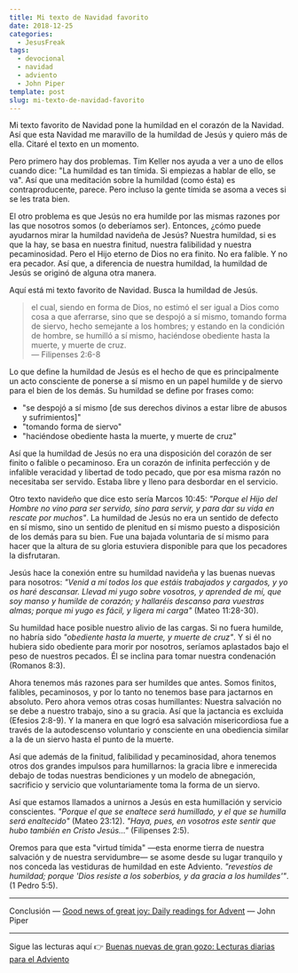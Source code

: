 ```yaml
---
title: Mi texto de Navidad favorito
date: 2018-12-25
categories:
  - JesusFreak
tags:
  - devocional
  - navidad
  - adviento
  - John Piper
template: post
slug: mi-texto-de-navidad-favorito
---
```


Mi texto favorito de Navidad pone la humildad en el corazón de la Navidad. Así que esta Navidad me maravillo de la humildad de Jesús y quiero más de ella. Citaré el texto en un momento.

Pero primero hay dos problemas. Tim Keller nos ayuda a ver a uno de ellos cuando dice: "La humildad es tan tímida. Si empiezas a hablar de ello, se va". Así que una meditación sobre la humildad (como ésta) es contraproducente, parece. Pero incluso la gente tímida se asoma a veces si se les trata bien.

El otro problema es que Jesús no era humilde por las mismas razones por las que nosotros somos (o deberíamos ser). Entonces, ¿cómo puede ayudarnos mirar la humildad navideña de Jesús? Nuestra humildad, si es que la hay, se basa en nuestra finitud, nuestra falibilidad y nuestra pecaminosidad. Pero el Hijo eterno de Dios no era finito. No era falible. Y no era pecador. Así que, a diferencia de nuestra humildad, la humildad de Jesús se originó de alguna otra manera.

Aquí está mi texto favorito de Navidad. Busca la humildad de Jesús.

> el cual, siendo en forma de Dios, no estimó el ser igual a Dios como cosa a que aferrarse, sino que se despojó a sí mismo, tomando forma de siervo, hecho semejante a los hombres; y estando en la condición de hombre, se humilló a sí mismo, haciéndose obediente hasta la muerte, y muerte de cruz.<br />
> — Filipenses 2:6-8

Lo que define la humildad de Jesús es el hecho de que es principalmente un acto consciente de ponerse a sí mismo en un papel humilde y de siervo para el bien de los demás. Su humildad se define por frases como:

- "se despojó a sí mismo [de sus derechos divinos a estar libre de abusos y sufrimientos]"
- "tomando forma de siervo"
- "haciéndose obediente hasta la muerte, y muerte de cruz"

Así que la humildad de Jesús no era una disposición del corazón de ser finito o falible o pecaminoso. Era un corazón de infinita perfección y de infalible veracidad y libertad de todo pecado, que por esa misma razón no necesitaba ser servido. Estaba libre y lleno para desbordar en el servicio.

Otro texto navideño que dice esto sería Marcos 10:45: _"Porque el Hijo del Hombre no vino para ser servido, sino para servir, y para dar su vida en rescate por muchos"_. La humildad de Jesús no era un sentido de defecto en sí mismo, sino un sentido de plenitud en sí mismo puesto a disposición de los demás para su bien. Fue una bajada voluntaria de sí mismo para hacer que la altura de su gloria estuviera disponible para que los pecadores la disfrutaran.

Jesús hace la conexión entre su humildad navideña y las buenas nuevas para nosotros: _"Venid a mí todos los que estáis trabajados y cargados, y yo os haré descansar. Llevad mi yugo sobre vosotros, y aprended de mí, que soy manso y humilde de corazón; y hallaréis descanso para vuestras almas; porque mi yugo es fácil, y ligera mi carga"_ (Mateo 11:28-30).

Su humildad hace posible nuestro alivio de las cargas. Si no fuera humilde, no habría sido _"obediente hasta la muerte, y muerte de cruz"_. Y si él no hubiera sido obediente para morir por nosotros, seríamos aplastados bajo el peso de nuestros pecados. Él se inclina para tomar nuestra condenación (Romanos 8:3).

Ahora tenemos más razones para ser humildes que antes. Somos finitos, falibles, pecaminosos, y por lo tanto no tenemos base para jactarnos en absoluto. Pero ahora vemos otras cosas humillantes: Nuestra salvación no se debe a nuestro trabajo, sino a su gracia. Así que la jactancia es excluida (Efesios 2:8-9). Y la manera en que logró esa salvación misericordiosa fue a través de la autodescenso voluntario y consciente en una obediencia similar a la de un siervo hasta el punto de la muerte.

Así que además de la finitud, falibilidad y pecaminosidad, ahora tenemos otros dos grandes impulsos para humillarnos: la gracia libre e inmerecida debajo de todas nuestras bendiciones y un modelo de abnegación, sacrificio y servicio que voluntariamente toma la forma de un siervo.

Así que estamos llamados a unirnos a Jesús en esta humillación y servicio conscientes. _"Porque el que se enaltece será humillado, y el que se humilla será enaltecido"_ (Mateo 23:12). _"Haya, pues, en vosotros este sentir que hubo también en Cristo Jesús..."_ (Filipenses 2:5).

Oremos para que esta "virtud tímida" —esta enorme tierra de nuestra salvación y de nuestra servidumbre— se asome desde su lugar tranquilo y nos conceda las vestiduras de humildad en este Adviento. _"revestíos de humildad; porque 'Dios resiste a los soberbios, y da gracia a los humildes'"_. (1 Pedro 5:5).

---

Conclusión — [Good news of great joy: Daily readings for Advent](https://www.desiringgod.org/books/good-news-of-great-joy) — John Piper

---

Sigue las lecturas aquí 👉 [Buenas nuevas de gran gozo: Lecturas diarias para el Adviento](/blog/buenas-nuevas-de-gran-gozo-lecturas-diarias-para-adviento)
